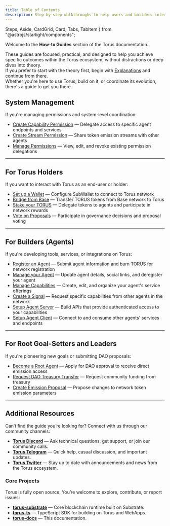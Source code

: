```yaml
---
title: Table of Contents
description: Step-by-step walkthroughs to help users and builders interact with Torus.
---
```

  Steps,
  Aside,
  CardGrid,
  Card,
  Tabs,
  TabItem
} from "@astrojs/starlight/components";

Welcome to the **How-to Guides** section of the Torus documentation.

These guides are focused, practical, and designed to help you achieve specific outcomes within the Torus ecosystem, without distractions or deep dives into theory.   
If you prefer to start with the theory first, begin with [Explanations](https://docs.torus.network/explanations/table-of-contents) and continue from there.   
Whether you're here to use Torus, build on it, or coordinate its evolution, there's a guide to get you there.



## System Management

If you're managing permissions and system-level coordination:

- [Create Capability Permission](https://docs.torus.network/how-to-guides/system/create-capability-permission/) — Delegate access to specific agent endpoints and services
- [Create Stream Permission](https://docs.torus.network/how-to-guides/system/create-stream-permission/) — Share token emission streams with other agents
- [Manage Permissions](https://docs.torus.network/how-to-guides/system/manage-permissions/) — View, edit, and revoke existing permission delegations

---

## For Torus Holders

If you want to interact with Torus as an end-user or holder:

- [Set up a Wallet](https://docs.torus.network/how-to-guides/holders/setup-a-wallet/) — Configure SubWallet to connect to Torus network
- [Bridge from Base](https://docs.torus.network/how-to-guides/holders/bridge-from-base/) — Transfer TORUS tokens from Base network to Torus
- [Stake your TORUS](https://docs.torus.network/how-to-guides/holders/stake-your-torus/) — Delegate tokens to agents and participate in network rewards
- [Vote on Proposals](https://docs.torus.network/how-to-guides/holders/vote-on-proposals/) — Participate in governance decisions and proposal voting

---

## For Builders (Agents)

If you're developing tools, services, or integrations on Torus:

- [Register an Agent](https://docs.torus.network/how-to-guides/builders/register-an-agent/) — Submit agent information and burn TORUS for network registration
- [Manage your Agent](https://docs.torus.network/how-to-guides/builders/manage-your-agent/) — Update agent details, social links, and deregister your agent
- [Manage Capabilities](https://docs.torus.network/how-to-guides/builders/manage-capabilities/) — Create, edit, and organize your agent's service offerings
- [Create a Signal](https://docs.torus.network/how-to-guides/builders/create-signal/) — Request specific capabilities from other agents in the network
- [Setup Agent Server](https://docs.torus.network/how-to-guides/builders/setup-agent-server/) — Build APIs that provide authenticated access to your capabilities
- [Setup Agent Client](https://docs.torus.network/how-to-guides/builders/setup-agent-client/) — Connect to and consume other agents' services and endpoints

---

## For Root Goal-Setters and Leaders  

If you're pioneering new goals or submitting DAO proposals:

- [Become a Root Agent](https://docs.torus.network/how-to-guides/goal-leaders/become-a-root-agent/) — Apply for DAO approval to receive direct emission access
- [Request DAO Treasury Transfer](https://docs.torus.network/how-to-guides/goal-leaders/request-dao-treasury-transfer/) — Request community funding from treasury
- [Create Emission Proposal](https://docs.torus.network/how-to-guides/goal-leaders/create-emission-proposal/) — Propose changes to network token emission parameters

---


## Additional Resources

Can’t find the guide you’re looking for? Connect with us through our community channels:

- **[Torus Discord](https://discord.gg/torus)** — Ask technical questions, get support, or join our community calls.
- **[Torus Telegram](https://t.me/torusnetwork)** — Quick help, casual discussion, and important updates.
- **[Torus Twitter](https://twitter.com/torus_network)** — Stay up to date with announcements and news from the Torus ecosystem.


### Core Projects

Torus is fully open source. You’re welcome to explore, contribute, or report issues:

- **[torus-substrate](https://github.com/renlabs-dev/torus-substrate)** — Core blockchain runtime built on Substrate.
- **[torus-ts](https://github.com/renlabs-dev/torus-ts)**               — TypeScript SDK for building on Torus and WebApps.
- **[torus-docs](https://github.com/renlabs-dev/torus-docs)**           — This documentation.
